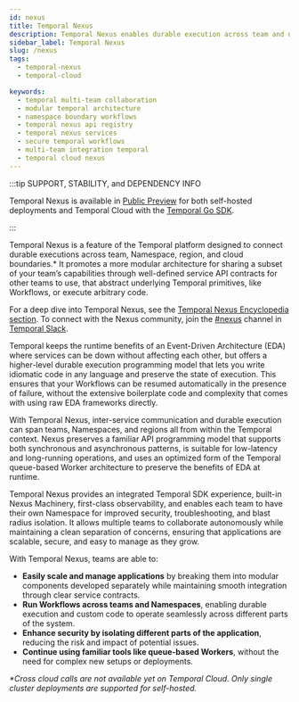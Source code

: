 ```yaml
---
id: nexus
title: Temporal Nexus
description: Temporal Nexus enables durable execution across team and namespace boundaries and promotes a modular architecture that enables each team to have its own namespace for improved security, troubleshooting, and blast radius isolation.
sidebar_label: Temporal Nexus
slug: /nexus
tags:
  - temporal-nexus
  - temporal-cloud

keywords:
  - temporal multi-team collaboration
  - modular temporal architecture
  - namespace boundary workflows
  - temporal nexus api registry
  - temporal nexus services
  - secure temporal workflows
  - multi-team integration temporal
  - temporal cloud nexus
---
```



:::tip SUPPORT, STABILITY, and DEPENDENCY INFO

Temporal Nexus is available in [Public Preview](https://docs.temporal.io/evaluate/development-production-features/release-stages\#public-preview) for both self-hosted deployments and Temporal Cloud with the [Temporal Go SDK](https://docs.temporal.io/develop/go). 

:::

Temporal Nexus is a feature of the Temporal platform designed to connect durable executions across team, Namespace, region, and cloud boundaries.*
It promotes a more modular architecture for sharing a subset of your team’s capabilities through well-defined service API contracts for other teams to use, that abstract underlying Temporal primitives, like Workflows, or execute arbitrary code.

For a deep dive into Temporal Nexus, see the [Temporal Nexus Encyclopedia section](https://docs.temporal.io/temporalnexus).
To connect with the Nexus community, join the [#nexus](https://temporalio.slack.com/archives/C07LQN0JK9B) channel in [Temporal Slack](https://t.mp/slack). 

Temporal keeps the runtime benefits of an Event-Driven Architecture (EDA) where services can be down without affecting each other, but offers a higher-level durable execution programming model that lets you write idiomatic code in any language and preserve the state of execution.
This ensures that your Workflows can be resumed automatically in the presence of failure, without the extensive boilerplate code and complexity that comes with using raw EDA frameworks directly.

With Temporal Nexus, inter-service communication and durable execution can span teams, Namespaces, and regions all from within the Temporal context. 
Nexus preserves a familiar API programming model that supports both synchronous and asynchronous patterns, is suitable for low-latency and long-running operations, and uses an optimized form of the Temporal queue-based Worker architecture to preserve the benefits of EDA at runtime.

Temporal Nexus provides an integrated Temporal SDK experience, built-in Nexus Machinery, first-class observability, and enables each team to have their own Namespace for improved security, troubleshooting, and blast radius isolation.
It allows multiple teams to collaborate autonomously while maintaining a clean separation of concerns, ensuring that applications are scalable, secure, and easy to manage as they grow.

With Temporal Nexus, teams are able to:
- **Easily scale and manage applications** by breaking them into modular components developed separately while maintaining smooth integration through clear service contracts.
- **Run Workflows across teams and Namespaces**, enabling durable execution and custom code to operate seamlessly across different parts of the system.
- **Enhance security by isolating different parts of the application**, reducing the risk and impact of potential issues.
- **Continue using familiar tools like queue-based Workers**, without the need for complex new setups or deployments.

_*Cross cloud calls are not available yet on Temporal Cloud. Only single cluster deployments are supported for self-hosted._

